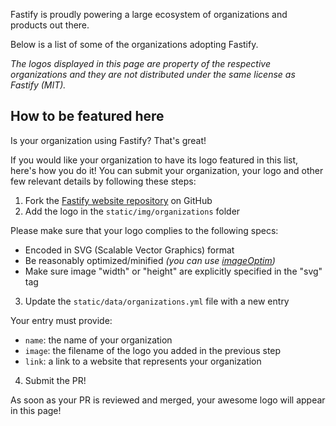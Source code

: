 
<HeroBanner title="Organizations using Fastify" />

Fastify is proudly powering a large ecosystem of organizations and products out there.

Below is a list of some of the organizations adopting Fastify.

<Organizations />

_The logos displayed in this page are property of the respective organizations and they are not distributed under the same license as Fastify (MIT)._

## How to be featured here

Is your organization using Fastify? That's great!

If you would like your organization to have its logo featured in this list, here's how you do it! You can submit your organization, your logo and other few relevant details by following these steps:

1. Fork the [Fastify website repository](https://github.com/fastify/website) on GitHub
2. Add the logo in the `static/img/organizations` folder

Please make sure that your logo complies to the following specs:

- Encoded in SVG (Scalable Vector Graphics) format
- Be reasonably optimized/minified _(you can use [imageOptim](https://imageoptim.com/))_
- Make sure image "width" or "height" are explicitly specified in the "svg" tag

3. Update the `static/data/organizations.yml` file with a new entry

Your entry must provide:

- `name`: the name of your organization
- `image`: the filename of the logo you added in the previous step
- `link`: a link to a website that represents your organization

4. Submit the PR!

As soon as your PR is reviewed and merged, your awesome logo will appear in this page!
